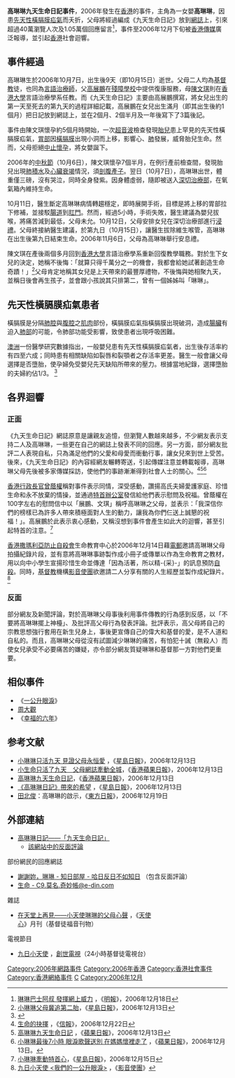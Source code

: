 '''高琳琳九天生命日記事件'''，2006年發生在[[香港|香港]]的事件，主角為一女嬰'''高琳琳'''，因患[[先天性橫膈膜疝氣|先天性橫膈膜疝氣]]而夭折，父母將經過編成《九天生命日記》放到[[網誌|網誌]]上，引來超過40萬瀏覽人次及1.05萬個回應留言<ref>[http://news.sina.com.hk/cgi-bin/news/show_news.cgi?ct=headlines&type=headlines&date=2006-12-18&id=2293882 琳琳巴士阿叔 發揮網上威力] {{Wayback|url=http://news.sina.com.hk/cgi-bin/news/show_news.cgi?ct=headlines&type=headlines&date=2006-12-18&id=2293882 |date=20070106054125 }}，《[[明報|明報]]》，2006年12月18日</ref>，事件至2006年12月下旬被[[香港傳媒|香港傳媒]]廣泛報導，並引起[[香港|香港]]社會迴響。

== 事件經過 ==
高琳琳生於2006年10月7日，出生後9天（即10月15日）逝世。父母二人均為[[基督教|基督教]]徒，也同為[[言語治療|言語治療師]]，父[[高展鵬|高展鵬]]在[[殘障學校|殘障學校]]中提供復康服務，母[[陳文琪|陳文琪]]則在[[香港大學|香港大學]]言語治療學系任教。而《九天生命日記》主要由高展鵬撰寫，將女兒出生的第一天至死去的第九天的過程詳細記載，高展鵬在女兒出生滿月（即其出生後約1個月）把日記放到網誌上，並在2個月、2個半月及一年後寫下了3篇後記。

事件由陳文琪懷孕約5個月時開始，一次[[超音波|超音波]]檢查發現[[胎兒|胎兒]]患上罕見的先天性橫膈膜疝氣，[[胃部|胃部]]因[[橫膈膜|橫膈膜]]出現小洞而上移，影響心、[[肺|肺]]發展，威脅胎兒生命。然而，父母拒絕[[堕胎|中止懷孕]]，將女嬰誕下。

2006年的[[中秋節|中秋節]]（10月6日），陳文琪懷孕7個半月，在例行產前檢查間，發現胎兒出現[[肺積水|肺積水]]及[[心臟衰竭|心臟衰竭]]情況，須[[剖腹產子|剖腹產子]]。翌日（10月7日），高琳琳出世，體重僅三磅，沒有哭泣，同時全身發紫。因身體虛弱，隨即被送入[[深切治療部|深切治療部]]，在氧氣箱內維持生命。

10月11日，醫生斷定高琳琳病情轉趨穩定，即時展開手術，目標是將上移的胃部拉下修補，並接駁[[腸道|腸道]]到[[肛門|肛門]]。然而，經過5小時，手術失敗，醫生建議為嬰兒拔喉，將痛苦減到最低，父母未允。10月12日，父母安排女兒在深切治療部進行[[浸禮|浸禮]]。父母終接納醫生建議，於第九日（10月15日），讓醫生拔除維生喉管，高琳琳在出生後第九日結束生命。2006年11月6日，父母為高琳琳舉行安息禮。

陳文琪在產後兩個多月回到[[香港大學|香港大學]]言語治療學系重新回復教學職務。對於生下女兒的決定，她稱不後悔：「就算只得千萬分之一的機會，我都會給她試著創造生命奇蹟！」<ref>[http://news.sina.com.hk/cgi-bin/news/show_news.cgi?ct=headlines&type=pic&date=2006-12-13&id=2290883 小琳琳父母冀追第二胎]{{Dead link|date=2019年12月 |bot=InternetArchiveBot |fix-attempted=yes }}，《[[星島日報|星島日報]]》，2006年12月13日</ref>父母肯定地稱其女兒是上天帶來的最豐厚禮物，不後悔與她相聚九天，並稱日後會再生孩子，並會跟小孩說其只排第二，曾有一個姊姊叫「琳琳」。

== 先天性橫膈膜疝氣患者 ==
{{main|先天性橫膈疝氣}}
橫膈膜是分隔[[肺腔|肺腔]]與[[腹腔|腹腔]]之[[肌肉|肌肉]]部份，橫膈膜疝氣指橫膈膜出現破洞，造成[[腸臟|腸臟]]有迫入[[肺部|肺部]]的可能，令肺部功能受影響，致使患者出現呼吸困難。

[[澳洲|澳洲]]一份醫學研究數據指出，一般嬰兒患有先天性橫膈膜疝氣者，出生後存活率約有四至六成；同時患有相關缺陷如裂唇和裂顎者之存活率更差。醫生一般會讓父母選擇是否墮胎，使孕婦免受嬰兒先天缺陷所帶來的壓力。根據當地紀錄，選擇墮胎的夫婦約佔1/3。
<ref>{{Cite web |url=http://pediatrics.aappublications.org/cgi/content/full/116/3/e356 |title=〈Outcomes of Congenital Diaphragmatic Hernia: A Population-Based Study in Western Australia〉 |accessdate=2007-03-02 |archive-date=2007-02-05 |archive-url=https://web.archive.org/web/20070205140511/http://pediatrics.aappublications.org/cgi/content/full/116/3/e356 |dead-url=no }}</ref>

== 各界迴響 ==

=== 正面 ===
《九天生命日記》網誌原意是讓親友追憶，但瀏覽人數越來越多，不少網友表示支持二人及高琳琳，一些更在自己的網誌上發表不同的回應。另一方面，部分網友批評二人表現自私，只為滿足他們的父愛和母愛而衝動行事，讓女兒來到世上受苦。後來，《九天生命日記》的內容經網友輾轉寄送，引起傳媒注意並轉載報導，高琳琳父母先後被多家傳媒採訪，使他們的事跡漸漸得到社會人士的關心。<ref>[http://www.speech.com.hk/kolamlam/memo_2.htm 生命的抉擇] {{Wayback|url=http://www.speech.com.hk/kolamlam/memo_2.htm |date=20070103102148 }}，《[[信報|信報]]》，2006年12月22日</ref><ref>[http://appledaily.atnext.com/template/apple/art_main.cfm?iss_id=20061213&sec_id=4104&subsec_id=11866&art_id=6615171 高琳琳九天生命日記] {{webarchive|url=https://web.archive.org/web/20070107044517/http://appledaily.atnext.com/template/apple/art_main.cfm?iss_id=20061213&sec_id=4104&subsec_id=11866&art_id=6615171 |date=2007-01-07 }} ，《[[蘋果日報_(香港)|蘋果日報]]》，2006年12月13日</ref><ref>[http://appledaily.atnext.com/template/apple/art_main.cfm?iss_id=20061213&sec_id=4104&subsec_id=11866&art_id=6615170  小琳琳最後7小時 眼淚歌聲送別 在媽媽懷裡走了] {{webarchive|url=https://web.archive.org/web/20070129023154/http://www1.appledaily.atnext.com/template/apple/art_main.cfm?iss_id=20061213&sec_id=4104&subsec_id=11866&art_id=6615170 |date=2007-01-29 }}，《[[蘋果日報_(香港)|蘋果日報]]》，2006年12月13日。</ref>

[[香港行政長官|香港行政長官]][[曾蔭權|曾蔭權]]稱對事件表示同情，深受感動，讚揚高氏夫婦愛護家庭、珍惜生命和永不放棄的情操，並通過[[特首辦公室|特首辦公室]]發信給他們表示慰問及祝福。曾蔭權在100字左右的慰問信中以「展鵬、文琪」稱呼高琳琳之父母，並表示：「我深信你們的榜樣已為許多人帶來積極面對人生的動力，讓我為你們仨送上誠懇的祝福！」。高展鵬於此表示衷心感動，又稱沒想到事件會產生如此大的迴響，甚至引起特首的注意。<ref>[http://hk.news.yahoo.com/061214/60/1yacz.html 小琳琳牽動特首心]，《[[星島日報|星島日報]]》，2006年12月15日</ref>
    
[[香港撒瑪利亞防止自殺會|香港撒瑪利亞防止自殺會]]生命教育中心於2006年12月14日藉[[電郵|電郵]]邀請高琳琳父母拍攝紀錄片段，並有意將高琳琳事跡製作成小冊子或傳單以作為生命教育之教材，用以向中小學生宣揚珍惜生命並傳達「因為活著，所以精-{采}-」的訊息預防[[自殺|自殺]]。同時，[[基督教|基督教]]機構[[影音使團|影音使團]]欲邀請二人分享有關的人生經歷並製作成紀錄片。<ref>[http://www.speech.com.hk/kolamlam/memo_7.htm   九日小天使 <我們的一公升眼淚>] {{Wayback|url=http://www.speech.com.hk/kolamlam/memo_7.htm |date=20071112140020 }} ，《[[影音使團|影音使團]]》</ref>

=== 反面 ===
部分網友及新聞評論，對於高琳琳父母事後利用事件傳教的行為感到反感，以「不要將高琳琳擺上神檯」、及批評高父母行為發表評論。批評表示，高父母將自己的宗教思想強行套用在新生兒身上，事後更宣傳自己的偉大和基督的愛，是不人道和自私的。而且，高琳琳父母從沒有試圖減少琳琳的痛苦，有怕犯十誡（無殺人）而使女兒承受不必要痛苦的嫌疑，亦令部分網友質疑琳琳和基督那一方對他們更重要。

==相似事件==
* 《[[一公升眼淚|一公升眼淚]]》
* [[周大觀|周大觀]]
*《[[幸福的六年|幸福的六年]]》

==参考文献==
<div class="references-small">
<references />
*[http://hk.news.yahoo.com/061211/60/1y2gb.html 小琳琳只活九天 見證父母永恒愛] {{Wayback|url=http://hk.news.yahoo.com/061211/60/1y2gb.html |date=20070106223716 }}，《[[星島日報|星島日報]]》，2006年12月13日
*[https://web.archive.org/web/20070311124725/http://www1.appledaily.atnext.com/template/apple/art_main.cfm?iss_id=20061213&sec_id=4104&subsec_id=11866&art_id=6615158 小生命只活了九天　父母網誌牽動全城]，《[[香港蘋果日報|香港蘋果日報]]》，2006年12月13日
*[https://web.archive.org/web/20070107044517/http://appledaily.atnext.com/template/apple/art_main.cfm?iss_id=20061213&sec_id=4104&subsec_id=11866&art_id=6615171 高琳琳九天生命日記]，《[[香港蘋果日報|香港蘋果日報]]》，2006年12月13日
*[http://www.singtao.com/index_archive.asp?d_str=20061213&htmlpage=main&news=1213jo01.html 《高琳琳日記》帶來的希望] {{Wayback|url=http://www.singtao.com/index_archive.asp?d_str=20061213&htmlpage=main&news=1213jo01.html |date=20070929132923 }}，《[[星島日報|星島日報]]》，2006年12月13日
*[[田北俊|田北俊]]：高琳琳的啟示，《[[東方日報|東方日報]]》，2006年12月19日
</div>

==外部連結==

*[http://www.speech.com.hk/kolamlam/reborn.htm#2month 高琳琳日記——「九天生命日記」] {{Wayback|url=http://www.speech.com.hk/kolamlam/reborn.htm#2month |date=20061214115956 }}
**[http://www.speech.com.hk/kolamlam/gb/10A.htm 該網站中的反面評論] {{Wayback|url=http://www.speech.com.hk/kolamlam/gb/10A.htm |date=20080610004216 }}
;部份網民的回應網誌
*[http://www.cuhkacs.org/~benng/Bo-Blog/read.php?581 謝謝妳，琳琳 - 知日部屋 - 哈日反日不如知日] {{Wayback|url=http://www.cuhkacs.org/~benng/Bo-Blog/read.php?581 |date=20070927010145 }}（包含反面評論）
*[http://www.e-din.com/blog/index.php?e=11 生命 - C9.莫名.奇妙帳@e-din.com] {{Wayback|url=http://www.e-din.com/blog/index.php?e=11 |date=20160304211615 }}
;雜誌
*[http://www.media.org.hk/magazine/index200702.asp?pg=8 在天堂上再見——小天使琳琳的父母心聲] {{Wayback|url=http://www.media.org.hk/magazine/index200702.asp?pg=8 |date=20070216163723 }}，《[[天使心|天使心]]》月刊（基督徒福音刊物）
;電視節目
*[http://www.creation-tv.com/asp/programme_promo_(3)_200702.asp 九日小天使] {{Wayback|url=http://www.creation-tv.com/asp/programme_promo_(3)_200702.asp |date=20070518105311 }}，[[創世電視|創世電視]]（24小時基督徒電視台）

[[Category:2006年網路事件|Category:2006年網路事件]]
[[Category:2006年香港|Category:2006年香港]]
[[Category:香港社會事件|Category:香港社會事件]]
[[Category:香港網絡事件|Category:香港網絡事件]]
[[Category:疝|C]]
[[Category:2006年12月|Category:2006年12月]]
